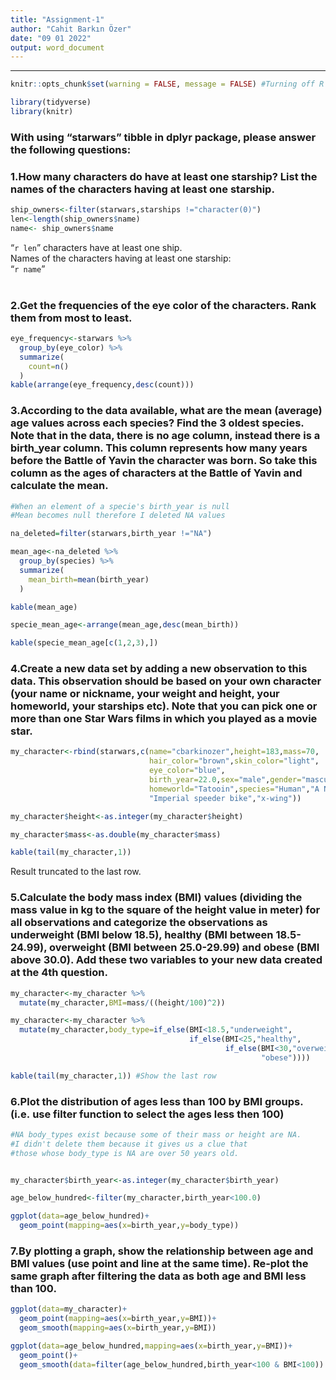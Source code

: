 ---
title: "Assignment-1"
author: "Cahit Barkın Özer"
date: "09 01 2022"
output: word_document
---
****
```{r setup, include=FALSE} 
knitr::opts_chunk$set(warning = FALSE, message = FALSE) #Turning off R markdown warning and messages
```
```{r include=FALSE}
library(tidyverse)
library(knitr)
```
### With using “starwars” tibble in dplyr package, please answer the following questions:
### 1.How many characters do have at least one starship? List the names of the characters having at least one starship. \
```{r}
ship_owners<-filter(starwars,starships !="character(0)")
len<-length(ship_owners$name)
name<- ship_owners$name
```
"`r len`" characters have at least one ship. \
Names of the characters having at least one starship: \
"`r name`" \
\

### 2.Get the frequencies of the eye color of the characters. Rank them from most to least.
```{r echo=FALSE}
eye_frequency<-starwars %>%
  group_by(eye_color) %>%
  summarize(
    count=n()
  )
kable(arrange(eye_frequency,desc(count)))
```


### 3.According to the data available, what are the mean (average) age values across each species? Find the 3 oldest species. Note that in the data, there is no age column, instead there is a birth_year column. This column represents how many years before the Battle of Yavin the character was born. So take this column as the ages of characters at the Battle of Yavin and calculate the mean.

```{r echo=FALSE}
#When an element of a specie's birth_year is null
#Mean becomes null therefore I deleted NA values

na_deleted=filter(starwars,birth_year !="NA")

mean_age<-na_deleted %>%
  group_by(species) %>%
  summarize(
    mean_birth=mean(birth_year)
  )

kable(mean_age)

specie_mean_age<-arrange(mean_age,desc(mean_birth))

kable(specie_mean_age[c(1,2,3),])
```


### 4.Create a new data set by adding a new observation to this data. This observation should be based on your own character (your name or nickname, your weight and height, your homeworld, your starships etc). Note that you can pick one or more than one Star Wars films in which you played as a movie star.

```{r echo=FALSE}
my_character<-rbind(starwars,c(name="cbarkinozer",height=183,mass=70,
                               hair_color="brown",skin_color="light",
                               eye_color="blue",
                               birth_year=22.0,sex="male",gender="masculine",
                               homeworld="Tatooin",species="Human","A New Hope",
                               "Imperial speeder bike","x-wing"))

my_character$height<-as.integer(my_character$height)

my_character$mass<-as.double(my_character$mass)

kable(tail(my_character,1))
```
Result truncated to the last row.

### 5.Calculate the body mass index (BMI) values (dividing the mass value in kg to the square of the height value in meter) for all observations and categorize the observations as underweight (BMI below 18.5), healthy (BMI between 18.5-24.99), overweight (BMI between 25.0-29.99) and obese (BMI above 30.0). Add these two variables to your new data created at the 4th question.
```{r echo=FALSE}
my_character<-my_character %>%
  mutate(my_character,BMI=mass/((height/100)^2))

my_character<-my_character %>%
  mutate(my_character,body_type=if_else(BMI<18.5,"underweight",
                                        if_else(BMI<25,"healthy",
                                                if_else(BMI<30,"overweight",
                                                        "obese"))))

kable(tail(my_character,1)) #Show the last row
```

### 6.Plot the distribution of ages less than 100 by BMI groups. (i.e. use filter function to select the ages less then 100)
```{r echo=FALSE}
#NA body_types exist because some of their mass or height are NA.
#I didn't delete them because it gives us a clue that 
#those whose body_type is NA are over 50 years old.


my_character$birth_year<-as.integer(my_character$birth_year)

age_below_hundred<-filter(my_character,birth_year<100.0)

ggplot(data=age_below_hundred)+
  geom_point(mapping=aes(x=birth_year,y=body_type))

```

### 7.By plotting a graph, show the relationship between age and BMI values (use point and line at the same time). Re-plot the same graph after filtering the data as both age and BMI less than 100.
```{r echo=FALSE}
ggplot(data=my_character)+
  geom_point(mapping=aes(x=birth_year,y=BMI))+
  geom_smooth(mapping=aes(x=birth_year,y=BMI))

ggplot(data=age_below_hundred,mapping=aes(x=birth_year,y=BMI))+
  geom_point()+
  geom_smooth(data=filter(age_below_hundred,birth_year<100 & BMI<100))
```
